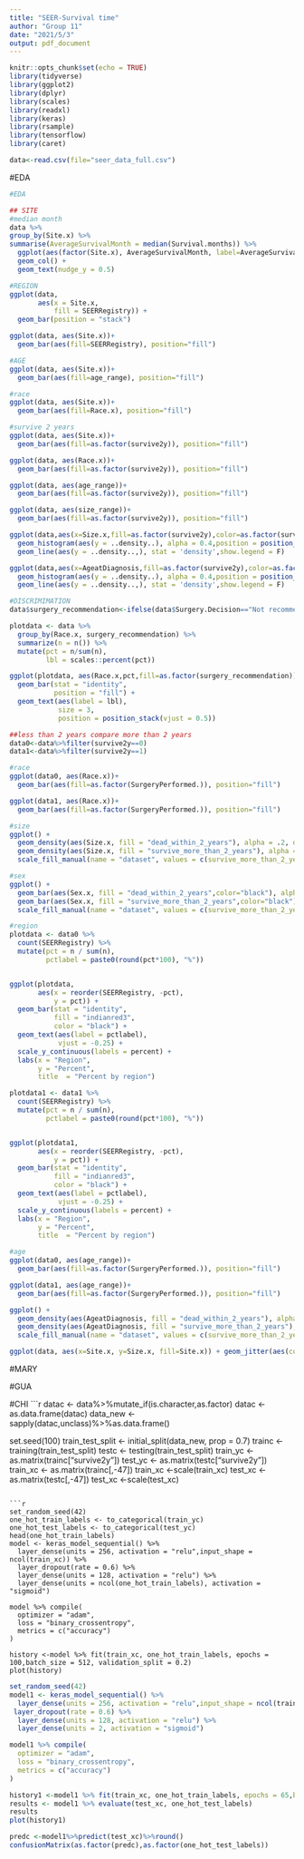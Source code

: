 ```yaml
---
title: "SEER-Survival time"
author: "Group 11"
date: "2021/5/3"
output: pdf_document
---
```


```r
knitr::opts_chunk$set(echo = TRUE)
library(tidyverse)
library(ggplot2)
library(dplyr)
library(scales)
library(readxl)
library(keras)
library(rsample)
library(tensorflow)
library(caret)
```

```r
data<-read.csv(file="seer_data_full.csv")
```

#EDA
```r
#EDA

## SITE
#median month
data %>% 
group_by(Site.x) %>% 
summarise(AverageSurvivalMonth = median(Survival.months)) %>% 
  ggplot(aes(factor(Site.x), AverageSurvivalMonth, label=AverageSurvivalMonth, fill=factor(Site.x))) +
  geom_col() +
  geom_text(nudge_y = 0.5)

#REGION
ggplot(data, 
       aes(x = Site.x, 
           fill = SEERRegistry)) + 
  geom_bar(position = "stack")

ggplot(data, aes(Site.x))+
  geom_bar(aes(fill=SEERRegistry), position="fill")

#AGE
ggplot(data, aes(Site.x))+
  geom_bar(aes(fill=age_range), position="fill")

#race
ggplot(data, aes(Site.x))+
  geom_bar(aes(fill=Race.x), position="fill")

#survive 2 years
ggplot(data, aes(Site.x))+
  geom_bar(aes(fill=as.factor(survive2y)), position="fill")

ggplot(data, aes(Race.x))+
  geom_bar(aes(fill=as.factor(survive2y)), position="fill")

ggplot(data, aes(age_range))+
  geom_bar(aes(fill=as.factor(survive2y)), position="fill")

ggplot(data, aes(size_range))+
  geom_bar(aes(fill=as.factor(survive2y)), position="fill")

ggplot(data,aes(x=Size.x,fill=as.factor(survive2y),color=as.factor(survive2y),group=as.factor(survive2y)))+
  geom_histogram(aes(y = ..density..), alpha = 0.4,position = position_dodge())+
  geom_line(aes(y = ..density..,), stat = 'density',show.legend = F) 

ggplot(data,aes(x=AgeatDiagnosis,fill=as.factor(survive2y),color=as.factor(survive2y),group=as.factor(survive2y)))+
  geom_histogram(aes(y = ..density..), alpha = 0.4,position = position_dodge())+
  geom_line(aes(y = ..density..,), stat = 'density',show.legend = F)

#DISCRIMIMATION
data$surgery_recommendation<-ifelse(data$Surgery.Decision=="Not recommended"|data$Surgery.Decision=="Not recommended, contraindicated due to other cond; autopsy only (1973-2002)",0,1)

plotdata <- data %>%
  group_by(Race.x, surgery_recommendation) %>%
  summarize(n = n()) %>% 
  mutate(pct = n/sum(n),
         lbl = scales::percent(pct))

ggplot(plotdata, aes(Race.x,pct,fill=as.factor(surgery_recommendation)))+
  geom_bar(stat = "identity",
           position = "fill") +
  geom_text(aes(label = lbl), 
            size = 3, 
            position = position_stack(vjust = 0.5))

##less than 2 years compare more than 2 years
data0<-data%>%filter(survive2y==0)
data1<-data%>%filter(survive2y==1)

#race
ggplot(data0, aes(Race.x))+
  geom_bar(aes(fill=as.factor(SurgeryPerformed.)), position="fill")

ggplot(data1, aes(Race.x))+
  geom_bar(aes(fill=as.factor(SurgeryPerformed.)), position="fill")

#size
ggplot() +
  geom_density(aes(Size.x, fill = "dead_within_2_years"), alpha = .2, data = data0) +
  geom_density(aes(Size.x, fill = "survive_more_than_2_years"), alpha = .2, data = data1) +
  scale_fill_manual(name = "dataset", values = c(survive_more_than_2_years = "red", dead_within_2_years = "green"))

#sex
ggplot() +
  geom_bar(aes(Sex.x, fill = "dead_within_2_years",color="black"), alpha = .2, data = data0) +
  geom_bar(aes(Sex.x, fill = "survive_more_than_2_years",color="black"), alpha = .2, data = data1) +
  scale_fill_manual(name = "dataset", values = c(survive_more_than_2_years = "red", dead_within_2_years = "green"))

#region
plotdata <- data0 %>%
  count(SEERRegistry) %>%
  mutate(pct = n / sum(n),
         pctlabel = paste0(round(pct*100), "%"))


ggplot(plotdata, 
       aes(x = reorder(SEERRegistry, -pct),
           y = pct)) + 
  geom_bar(stat = "identity", 
           fill = "indianred3", 
           color = "black") +
  geom_text(aes(label = pctlabel), 
            vjust = -0.25) +
  scale_y_continuous(labels = percent) +
  labs(x = "Region", 
       y = "Percent", 
       title  = "Percent by region")

plotdata1 <- data1 %>%
  count(SEERRegistry) %>%
  mutate(pct = n / sum(n),
         pctlabel = paste0(round(pct*100), "%"))


ggplot(plotdata1, 
       aes(x = reorder(SEERRegistry, -pct),
           y = pct)) + 
  geom_bar(stat = "identity", 
           fill = "indianred3", 
           color = "black") +
  geom_text(aes(label = pctlabel), 
            vjust = -0.25) +
  scale_y_continuous(labels = percent) +
  labs(x = "Region", 
       y = "Percent", 
       title  = "Percent by region")

#age
ggplot(data0, aes(age_range))+
  geom_bar(aes(fill=as.factor(SurgeryPerformed.)), position="fill")

ggplot(data1, aes(age_range))+
  geom_bar(aes(fill=as.factor(SurgeryPerformed.)), position="fill")

ggplot() +
  geom_density(aes(AgeatDiagnosis, fill = "dead_within_2_years"), alpha = .2, data = data0) +
  geom_density(aes(AgeatDiagnosis, fill = "survive_more_than_2_years"), alpha = .2, data = data1) +
  scale_fill_manual(name = "dataset", values = c(survive_more_than_2_years = "red", dead_within_2_years = "green"))

ggplot(data, aes(x=Site.x, y=Size.x, fill=Site.x)) + geom_jitter(aes(colour=Site.x,alpha=0.5),shape=16, position=position_jitter(0.2)) + geom_boxplot(aes(alpha=0.5),outlier.shape = NA)+ stat_summary(fun.y=mean, colour="black", geom="point", hape=18, size=2,show_guide = FALSE)+ stat_summary(fun.y=mean, colour="black", geom="text", show_guide = FALSE, vjust=-0.7, aes( label=round(..y.., digits=1)))+xlab("Disease Site")+   geom_text(data = data, aes(label = count,x = Site.x, y = 100))
```
#MARY
  
#GUA
  
#CHI
 ```r
datac <- data%>%mutate_if(is.character,as.factor)
datac <- as.data.frame(datac)
data_new <- sapply(datac,unclass)%>%as.data.frame()

set.seed(100)
train_test_split <- initial_split(data_new, prop = 0.7)
trainc <- training(train_test_split)
testc  <- testing(train_test_split) 
train_yc <- as.matrix(trainc["survive2y"])
test_yc <- as.matrix(testc["survive2y"])
train_xc <- as.matrix(trainc[,-47])
train_xc <-scale(train_xc)
test_xc <- as.matrix(testc[,-47])
test_xc <-scale(test_xc)
```

```r
set_random_seed(42)
one_hot_train_labels <- to_categorical(train_yc)
one_hot_test_labels <- to_categorical(test_yc)
head(one_hot_train_labels)
model <- keras_model_sequential() %>%
  layer_dense(units = 256, activation = "relu",input_shape = ncol(train_xc)) %>%
  layer_dropout(rate = 0.6) %>%
  layer_dense(units = 128, activation = "relu") %>%
  layer_dense(units = ncol(one_hot_train_labels), activation = "sigmoid")

model %>% compile(
  optimizer = "adam",
  loss = "binary_crossentropy",
  metrics = c("accuracy")
)

history <-model %>% fit(train_xc, one_hot_train_labels, epochs = 100,batch_size = 512, validation_split = 0.2)
plot(history)
```

```r
set_random_seed(42)
model1 <- keras_model_sequential() %>%
  layer_dense(units = 256, activation = "relu",input_shape = ncol(train_xc)) %>%
 layer_dropout(rate = 0.6) %>%
  layer_dense(units = 128, activation = "relu") %>%
  layer_dense(units = 2, activation = "sigmoid")

model1 %>% compile(
  optimizer = "adam",
  loss = "binary_crossentropy",
  metrics = c("accuracy")
)

history1 <-model1 %>% fit(train_xc, one_hot_train_labels, epochs = 65,batch_size = 512)
results <- model1 %>% evaluate(test_xc, one_hot_test_labels)
results
plot(history1)
```

```r
predc <-model1%>%predict(test_xc)%>%round()
confusionMatrix(as.factor(predc),as.factor(one_hot_test_labels))
```

